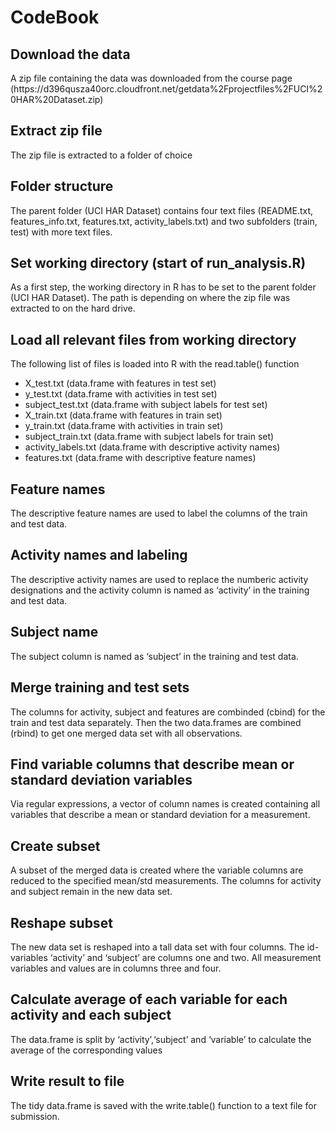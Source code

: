 CodeBook
========================================================

Download the data
----
A zip file containing the data was downloaded from the course page (https://d396qusza40orc.cloudfront.net/getdata%2Fprojectfiles%2FUCI%20HAR%20Dataset.zip)

Extract zip file
----
The zip file is extracted to a folder of choice

Folder structure
----
The parent folder (UCI HAR Dataset) contains four text files (README.txt, features_info.txt, features.txt, activity_labels.txt) and two subfolders (train, test) with more text files.

Set working directory (start of run_analysis.R)
-----
As a first step, the working directory in R has to be set to the parent folder (UCI HAR Dataset). The path is depending on where the zip file was extracted to on the hard drive.

Load all relevant files from working directory
-----
The following list of files is loaded into R with the read.table() function


* X_test.txt (data.frame with features in test set)
* y_test.txt (data.frame with activities in test set)
* subject_test.txt (data.frame with subject labels for test set)
* X_train.txt (data.frame with features in train set)
* y_train.txt (data.frame with activities in train set)
* subject_train.txt (data.frame with subject labels for train set)
* activity_labels.txt (data.frame with descriptive activity names)
* features.txt (data.frame with descriptive feature names)

Feature names
-----
The descriptive feature names are used to label the columns of the train and test data.

Activity names and labeling
-----
The descriptive activity names are used to replace the numberic activity designations and the activity column is named as 'activity' in the training and test data. 

Subject name
-----
The subject column is named as 'subject' in the training and test data.


Merge training and test sets
-----
The columns for activity, subject and features are combinded (cbind) for the train and test data separately.
Then the two data.frames are combined (rbind) to get one merged data set with all observations.


Find variable columns that describe mean or standard deviation variables
-----
Via regular expressions, a vector of column names is created containing all variables that describe a mean or standard deviation for a measurement.

Create subset
----
A subset of the merged data is created where the variable columns are reduced to the specified mean/std measurements. The columns for activity and subject remain in the new data set.

Reshape subset
-----
The new data set is reshaped into a tall data set with four columns. The id-variables 'activity' and 'subject' are columns one and two. All measurement variables and values are in columns three and four.

Calculate average of each variable for each activity and each subject
-----
The data.frame is split by 'activity','subject' and 'variable' to calculate the average of the corresponding values

Write result to file
-----
The tidy data.frame is saved with the write.table() function to a text file for submission.
